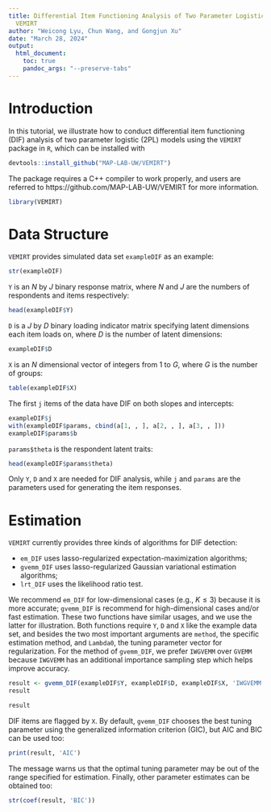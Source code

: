 ```yaml
---
title: Differential Item Functioning Analysis of Two Parameter Logistic Models Using
  VEMIRT
author: "Weicong Lyu, Chun Wang, and Gongjun Xu"
date: "March 28, 2024"
output:
  html_document:
    toc: true
    pandoc_args: "--preserve-tabs"
---
```


# Introduction
In this tutorial, we illustrate how to conduct differential item functioning (DIF) analysis of two parameter logistic (2PL) models using the `VEMIRT` package in `R`, which can be installed with
```r
devtools::install_github("MAP-LAB-UW/VEMIRT")
```
The package requires a C++ compiler to work properly, and users are referred to https://github.com/MAP-LAB-UW/VEMIRT for more information.
```r
library(VEMIRT)
```


# Data Structure
`VEMIRT` provides simulated data set `exampleDIF` as an example:
```r
str(exampleDIF)
```
`Y` is an $N$ by $J$ binary response matrix, where $N$ and $J$ are the numbers of respondents and items respectively:
```r
head(exampleDIF$Y)
```
`D` is a $J$ by $D$ binary loading indicator matrix specifying latent dimensions each item loads on, where $D$ is the number of latent dimensions:
```r
exampleDIF$D
```
`X` is an $N$ dimensional vector of integers from $1$ to $G$, where $G$ is the number of groups:
```r
table(exampleDIF$X)
```
The first `j` items of the data have DIF on both slopes and intercepts:
```r
exampleDIF$j
with(exampleDIF$params, cbind(a[1, , ], a[2, , ], a[3, , ]))
exampleDIF$params$b
```
`params$theta` is the respondent latent traits:
```r
head(exampleDIF$params$theta)
```
Only `Y`, `D` and `X` are needed for DIF analysis, while `j` and `params` are the parameters used for generating the item responses.


# Estimation
`VEMIRT` currently provides three kinds of algorithms for DIF detection:

- `em_DIF` uses lasso-regularized expectation-maximization algorithms;
- `gvemm_DIF` uses lasso-regularized Gaussian variational estimation algorithms;
- `lrt_DIF` uses the likelihood ratio test.

We recommend `em_DIF` for low-dimensional cases (e.g., $K\leq 3$) because it is more accurate; `gvemm_DIF` is recommend for high-dimensional cases and/or fast estimation. These two functions have similar usages, and we use the latter for illustration. Both functions require `Y`, `D` and `X` like the example data set, and besides the two most important arguments are `method`, the specific estimation method, and `Lambda0`, the tuning parameter vector for regularization. For the method of `gvemm_DIF`, we prefer `IWGVEMM` over `GVEMM` because `IWGVEMM` has an additional importance sampling step which helps improve accuracy.
```r
result <- gvemm_DIF(exampleDIF$Y, exampleDIF$D, exampleDIF$X, 'IWGVEMM', seq(0.2, 0.7, by = 0.1))
result
```
```r
result
```

DIF items are flagged by `X`. By default, `gvemm_DIF` chooses the best tuning parameter using the generalized information criterion (GIC), but AIC and BIC can be used too:
```r
print(result, 'AIC')
```
The message warns us that the optimal tuning parameter may be out of the range specified for estimation.
Finally, other parameter estimates can be obtained too:
```r
str(coef(result, 'BIC'))
```
